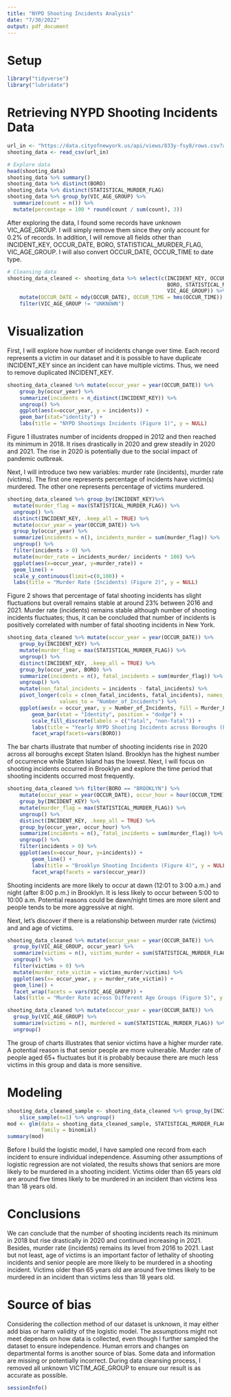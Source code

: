 ---
title: "NYPD Shooting Incidents Analysis"
date: "7/30/2022"
output: pdf_document
---

# Setup

```{r setup,  warning=FALSE, message=FALSE}
library("tidyverse")
library("lubridate")
```

# Retrieving NYPD Shooting Incidents Data

```{r import_data, message = FALSE}
url_in <- "https://data.cityofnewyork.us/api/views/833y-fsy8/rows.csv?accessType=DOWNLOAD"
shooting_data <- read_csv(url_in)
```


```{r explore_data}
# Explore data
head(shooting_data)
shooting_data %>% summary()
shooting_data %>% distinct(BORO)
shooting_data %>% distinct(STATISTICAL_MURDER_FLAG)
shooting_data %>% group_by(VIC_AGE_GROUP) %>% 
  summarize(count = n()) %>%
  mutate(percentage = 100 * round(count / sum(count), 3))
```

After exploring the data, I found some records have unknown VIC_AGE_GROUP. I will simply remove them since they only account for 0.2% of records. In addition, I will remove all fields other than INCIDENT_KEY, OCCUR_DATE, BORO, STATISTICAL_MURDER_FLAG, VIC_AGE_GROUP. I will also convert OCCUR_DATE, OCCUR_TIME to date type.


```{r data_wrangling}
# Cleansing data
shooting_data_cleaned <- shooting_data %>% select(c(INCIDENT_KEY, OCCUR_DATE, OCCUR_TIME,
                                                    BORO, STATISTICAL_MURDER_FLAG, 
                                                    VIC_AGE_GROUP)) %>% 
    mutate(OCCUR_DATE = mdy(OCCUR_DATE), OCCUR_TIME = hms(OCCUR_TIME)) %>%
    filter(VIC_AGE_GROUP != "UNKNOWN")
```


# Visualization

First, I will explore how number of incidents change over time. Each record represents a victim in our dataset and it is possible to have duplicate INCIDENT_KEY since an incident can have multiple victims. Thus, we need to remove duplicated INCIDENT_KEY.

```{r fig1}
shooting_data_cleaned %>% mutate(occur_year = year(OCCUR_DATE)) %>% 
    group_by(occur_year) %>% 
    summarize(incidents = n_distinct(INCIDENT_KEY)) %>% 
    ungroup() %>% 
    ggplot(aes(x=occur_year, y = incidents)) +
    geom_bar(stat="identity") +
    labs(title = "NYPD Shootings Incidents (Figure 1)", y = NULL)
```

Figure 1 illustrates number of incidents dropped in 2012 and then reached its minimum in 2018. It rises drastically in 2020 and grew steadily in 2020 and 2021. The rise in 2020 is potentially due to the social impact of pandemic outbreak.

Next, I will introduce two new variables: murder rate (incidents), murder rate (victims). The first one represents percentage of incidents have victim(s) murdered. The other one represents percentage of victims murdered. 

```{r fig2}
shooting_data_cleaned %>% group_by(INCIDENT_KEY)%>%
  mutate(murder_flag = max(STATISTICAL_MURDER_FLAG)) %>%
  ungroup() %>%
  distinct(INCIDENT_KEY, .keep_all = TRUE) %>%
  mutate(occur_year = year(OCCUR_DATE)) %>% 
  group_by(occur_year) %>% 
  summarize(incidents = n(), incidents_murder = sum(murder_flag)) %>% 
  ungroup() %>%
  filter(incidents > 0) %>%
  mutate(murder_rate = incidents_murder/ incidents * 100) %>%
  ggplot(aes(x=occur_year, y=murder_rate)) +
  geom_line() +
  scale_y_continuous(limit=c(0,100)) +
  labs(title = "Murder Rate (Incidents) (Figure 2)", y = NULL)
```

Figure 2 shows that percentage of fatal shooting incidents has slight fluctuations but overall remains stable at around 23% between 2016 and 2021. Murder rate (incidents) remains stable although number of shooting incidents fluctuates; thus, it can be concluded that number of incidents is positively correlated with number of fatal shooting incidents in New York.


```{r fig3, message = FALSE}
shooting_data_cleaned %>% mutate(occur_year = year(OCCUR_DATE)) %>%
    group_by(INCIDENT_KEY) %>%
    mutate(murder_flag = max(STATISTICAL_MURDER_FLAG)) %>%
    ungroup() %>%
    distinct(INCIDENT_KEY, .keep_all = TRUE) %>%
    group_by(occur_year, BORO) %>%
    summarize(incidents = n(), fatal_incidents = sum(murder_flag)) %>% 
    ungroup() %>% 
    mutate(non_fatal_incidents = incidents - fatal_incidents) %>%
    pivot_longer(cols = c(non_fatal_incidents, fatal_incidents), names_to = "Murder_Flag", 
                 values_to = "Number_of_Incidents") %>%
    ggplot(aes(x = occur_year, y = Number_of_Incidents, fill = Murder_Flag)) +
        geom_bar(stat = "Identity", position = "dodge") +
        scale_fill_discrete(labels = c("fatal", "non-fatal")) +
        labs(title = "Yearly NYPD Shooting Incidents across Boroughs (Figure 3)", y = NULL) +
        facet_wrap(facets=vars(BORO))
```
The bar charts illustrate that number of shooting incidents rise in 2020 across all boroughs except Staten Island. Brooklyn has the highest number of occurrence while Staten Island has the lowest. Next, I will focus on shooting incidents occurred in Brooklyn and explore the time period that shooting incidents occurred most frequently.

```{r fig4}
shooting_data_cleaned %>% filter(BORO == "BROOKLYN") %>%
    mutate(occur_year = year(OCCUR_DATE), occur_hour = hour(OCCUR_TIME)) %>%
    group_by(INCIDENT_KEY) %>%
    mutate(murder_flag = max(STATISTICAL_MURDER_FLAG)) %>%
    ungroup() %>%
    distinct(INCIDENT_KEY, .keep_all = TRUE) %>%
    group_by(occur_year, occur_hour) %>%
    summarize(incidents = n(), fatal_incidents = sum(murder_flag)) %>%
    ungroup() %>%
    filter(incidents > 0) %>%
    ggplot(aes(x=occur_hour, y=incidents)) +
        geom_line() +
        labs(title = "Brooklyn Shooting Incidents (Figure 4)", y = NULL) +
        facet_wrap(facets = vars(occur_year))
```
Shooting incidents are more likely to occur at dawn (12:01 to 3:00 a.m.) and night (after 8:00 p.m.) in Brooklyn. It is less likely to occur between 5:00 to 10:00 a.m. Potential reasons could be dawn/night times are more silent and people tends to be more aggressive at night.

Next, let's discover if there is a relationship between murder rate (victims) and and age of victims.

```{r fig5, message = FALSE}
shooting_data_cleaned %>% mutate(occur_year = year(OCCUR_DATE)) %>%
  group_by(VIC_AGE_GROUP, occur_year) %>%
  summarize(victims = n(), victims_murder = sum(STATISTICAL_MURDER_FLAG)) %>%
  ungroup() %>%
  filter(victims > 0) %>%
  mutate(murder_rate_victim = victims_murder/victims) %>%
  ggplot(aes(x= occur_year, y = murder_rate_victim)) +
  geom_line() +
  facet_wrap(facets = vars(VIC_AGE_GROUP)) +
  labs(title = "Murder Rate across Different Age Groups (Figure 5)", y = NULL)
```

```{r age_group_summary}
shooting_data_cleaned %>% mutate(occur_year = year(OCCUR_DATE)) %>%
  group_by(VIC_AGE_GROUP) %>%
  summarize(victims = n(), murdered = sum(STATISTICAL_MURDER_FLAG)) %>%
  ungroup()
```

The group of charts illustrates that senior victims have a higher murder rate. A potential reason is that senior people are more vulnerable. Murder rate of people aged 65+ fluctuates but it is probably because there are much less victims in this group and data is more sensitive.

# Modeling

```{r model}
shooting_data_cleaned_sample <- shooting_data_cleaned %>% group_by(INCIDENT_KEY) %>%
    slice_sample(n=1) %>% ungroup()
mod <- glm(data = shooting_data_cleaned_sample, STATISTICAL_MURDER_FLAG ~ VIC_AGE_GROUP, 
           family = binomial)
summary(mod)
```

Before I build the logistic model, I have sampled one record from each incident to ensure individual independence. Assuming other assumptions of logistic regression are not violated, the results shows that seniors are more likely to be murdered in a shooting incident. Victims older than 65 years old are around five times likely to be murdered in an incident than victims less than 18 years old.

# Conclusions
We can conclude that the number of shooting incidents reach its minimum in 2018 but rise drastically in 2020 and continued increasing in 2021. Besides, murder rate (incidents) remains its level from 2016 to 2021. Last but not least, age of victims is an important factor of lethality of shooting incidents and senior people are more likely to be murdered in a shooting incident. Victims older than 65 years old are around five times likely to be murdered in an incident than victims less than 18 years old. 

# Source of bias
Considering the collection method of our dataset is unknown, it may either add bias or harm validity of the logistic model. The assumptions might not meet depends on how data is collected, even though I further sampled the dataset to ensure independence. Human errors and changes on departmental forms is another source of bias. Some data and information are missing or potentially incorrect. During data cleansing process, I removed all unknown VICTIM_AGE_GROUP to ensure our result is as accurate as possible.

```{r}
sessionInfo()
```







